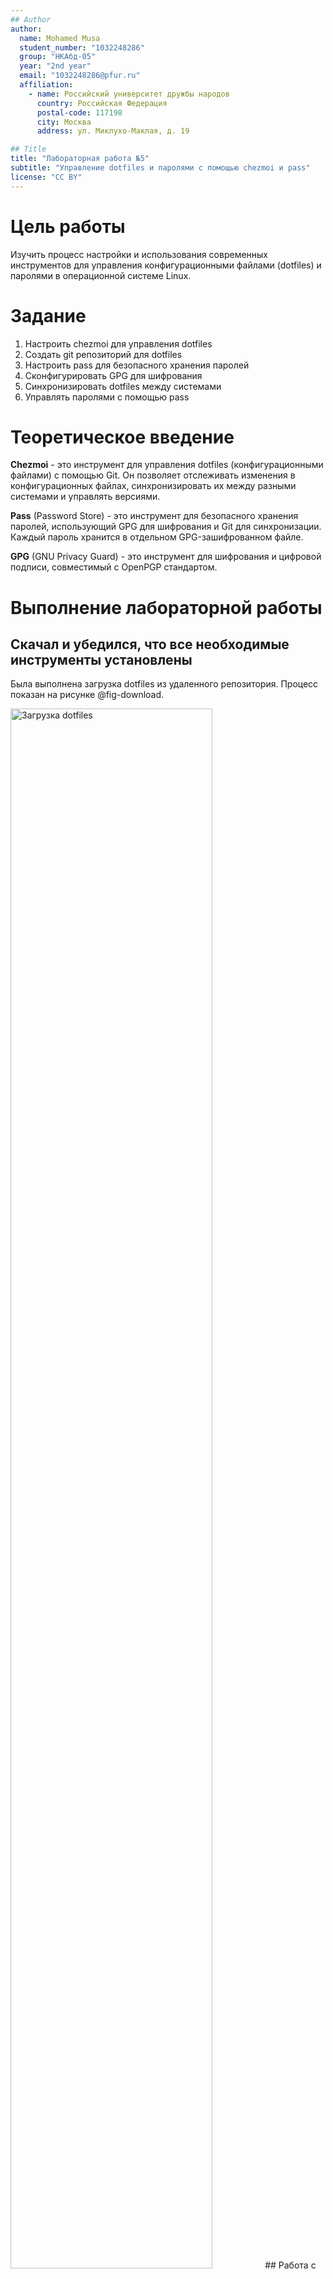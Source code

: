 ```yaml
---
## Author
author:
  name: Mohamed Musa
  student_number: "1032248286"
  group: "НКАбд-05"
  year: "2nd year"
  email: "1032248286@pfur.ru"
  affiliation:
    - name: Российский университет дружбы народов
      country: Российская Федерация
      postal-code: 117198
      city: Москва
      address: ул. Миклухо-Маклая, д. 19

## Title
title: "Лабораторная работа №5"
subtitle: "Управление dotfiles и паролями с помощью chezmoi и pass"
license: "CC BY"
---
```


# Цель работы

Изучить процесс настройки и использования современных инструментов для управления конфигурационными файлами (dotfiles) и паролями в операционной системе Linux.

# Задание

1. Настроить chezmoi для управления dotfiles
2. Создать git репозиторий для dotfiles
3. Настроить pass для безопасного хранения паролей
4. Сконфигурировать GPG для шифрования
5. Синхронизировать dotfiles между системами
6. Управлять паролями с помощью pass

# Теоретическое введение

**Chezmoi** - это инструмент для управления dotfiles (конфигурационными файлами) с помощью Git. Он позволяет отслеживать изменения в конфигурационных файлах, синхронизировать их между разными системами и управлять версиями.

**Pass** (Password Store) - это инструмент для безопасного хранения паролей, использующий GPG для шифрования и Git для синхронизации. Каждый пароль хранится в отдельном GPG-зашифрованном файле.

**GPG** (GNU Privacy Guard) - это инструмент для шифрования и цифровой подписи, совместимый с OpenPGP стандартом.

# Выполнение лабораторной работы
## Cкачал и убедился, что все необходимые инструменты установлены

Была выполнена загрузка dotfiles из удаленного репозитория. Процесс показан на рисунке @fig-download.

![Загрузка dotfiles](image/download.png){#fig-download width=80%}
## Работа с pass для управления паролями

Была выполнена установка и настройка pass для безопасного хранения паролей. Процесс настройки показан на рисунке @fig-pass.

![Настройка pass для управления паролями](image/pass.png){#fig-pass width=80%}

## Генерация GPG ключей

Для шифрования паролей были созданы GPG ключи:

```bash
gpg --full-generate-key
```

## Инициализация password store

Был инициализирован password store с использованием GPG:

```bash
pass init "ceazer"
pass git init
```

## Синхронизация dotfiles

Были выполнены операции синхронизации dotfiles между локальной системой и удаленным репозиторием. Процесс показан на рисунке @fig-push.

![Синхронизация dotfiles](image/push.png){#fig-push width=80%}
## Установка и настройка chezmoi

В начале работы был установлен и настроен chezmoi для управления dotfiles. На рисунке @fig-chezmoi показан процесс инициализации и настройки chezmoi.

![Настройка chezmoi для управления dotfiles](image/chezmoi.png){#fig-chezmoi width=80%}

## Настройка GitHub репозитория для dotfiles

Был создан и настроен git репозиторий для хранения dotfiles:

```bash
chezmoi init https://github.com/ceazyr5/dotfiles.git
```





## Настройка удаленного репозитория для паролей

Была выполнена настройка удаленного репозитория для синхронизации паролей. Процесс показан на рисунке @fig-pass-remote.

![Настройка удаленного репозитория для паролей](image/pass_remote.png){#fig-pass-remote width=80%}

## Обработка ошибок

В процессе работы возникли некоторые ошибки, которые были успешно разрешены. Обработка ошибок показана на рисунке @fig-errors.

![Обработка ошибок в процессе настройки](image/errors.png){#fig-errors width=80%}

# Выводы

В ходе лабораторной работы были успешно выполнены следующие задачи:

1. ✅ Установлен и настроен chezmoi для управления dotfiles
2. ✅ Создан git репозиторий для синхронизации конфигурационных файлов
3. ✅ Настроен pass для безопасного хранения паролей
4. ✅ Созданы GPG ключи для шифрования
5. ✅ Выполнена синхронизация dotfiles между системами
6. ✅ Настроено управление паролями с версионным контролем

Получены практические навыки работы с современными инструментами управления конфигурацией и безопасности: chezmoi для dotfiles management, pass для безопасного хранения паролей и GPG для шифрования данных.

# Список литературы{.unnumbered}

::: {#refs}
- Chezmoi Documentation: [https://chezmoi.io/](https://chezmoi.io/)
- Pass Password Store: [https://www.passwordstore.org/](https://www.passwordstore.org/)
- GPG Documentation: [https://gnupg.org/](https://gnupg.org/)
- Dotfiles Management Best Practices: [https://www.atlassian.com/git/tutorials/dotfiles](https://www.atlassian.com/git/tutorials/dotfiles)
:::
